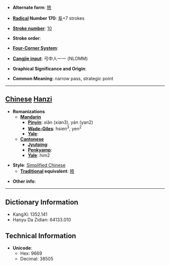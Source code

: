 * '''Alternate form''': [[險]]

* '''[[Wiktionary:Chinese radical index| Radical]] Number 170''': [[Wiktionary:Chinese radical index 阜|阜]]+7 strokes

* '''[[Wiktionary:Chinese total strokes index|Stroke number]]''': [[Wiktionary:Chinese total strokes index 10|10]]

* '''Stroke order''': 

* '''[[Wiktionary:Chinese four corner index|Four-Corner System]]''': 

* '''[[Wiktionary:Chinese Cangjie index|Cangjie input]]''': 弓中人一一 (NLOMM)

* '''Graphical Significance and Origin''': 

* '''Common Meaning''': narrow pass, strategic point

----

== [[Chinese]] [[Hanzi]] ==

* '''Romanizations'''
** '''[[Mandarin]]'''
*** '''[[Pinyin]]''': xiǎn (xian3), yán (yan2)
*** '''[[Wade-Giles]]''': hsien<sup>3</sup>, yen<sup>2</sup>
*** '''[[Yale]]''': 
** '''[[Cantonese]]'''
*** '''[[Jyutping]]''':
*** '''[[Penkyamp]]''': 
*** '''[[Yale]]''': him2

* '''Style''': [[Simplified Chinese]] 
** '''[[Traditional Chinese|Traditional]] equivalent''': [[險]]

* '''Other info''': 

----

== Dictionary Information ==

* KangXi: 1352.141
* Hanyu Da Zidian: 64133.010

== Technical Information ==

* '''Unicode''':
** Hex: 9669
** Decimal: 38505